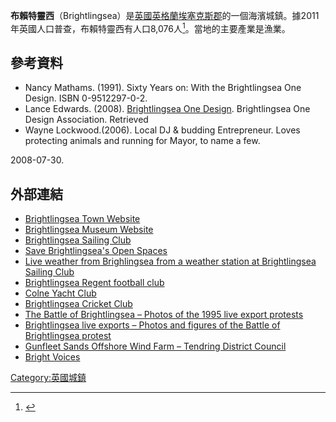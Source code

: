 {{noteTA
|1=zh-tw:布萊; zh:布賴;
|2=zh-cn:埃塞克斯; zh-tw:艾塞克斯;
}}
{{infobox UK place 
|country= 英格蘭
|official_name= Brightlingsea
|static_image= [[File:Brightlingsea_Harbour.jpg|240px]]
|static_image_caption=
|latitude= 51.81
|longitude= 1.03
|label_position= top
|population= 8,076
|population_ref= (2011 Census)<ref name = ONS/>
|shire_district= [[Tendring|Tendring]]
|shire_county= [[埃塞克斯郡|埃塞克斯郡]]
|region= 東英格蘭
|constituency_westminster= [[哈里奇和北埃塞克斯_(英國國會選區)|哈里奇和北埃塞克斯]]
|post_town= COLCHESTER
|postcode_district= CO7
|postcode_area= CO
|dial_code= 01206
|os_grid_reference= TM087168
}}
'''布賴特靈西'''（Brightlingsea）是[[英國|英國]][[英格蘭|英格蘭]][[埃塞克斯郡|埃塞克斯郡]]的一個海濱城鎮。據2011年英國人口普查，布賴特靈西有人口8,076人<ref name = ONS>{{cite web |url=http://www.neighbourhood.statistics.gov.uk/dissemination/LeadKeyFigures.do?a=7&b=11121186&c=Brightlingsea&d=16&e=62&g=6425845&i=1001x1003x1032x1004&m=0&r=1&s=1440961043320&enc=1 |title=Key Figures for 2011 Census: Brightlingsea |publisher=Office for National Statistics (Neighbourhood Statistics) |accessdate=30 August 2015 |archive-url=https://web.archive.org/web/20160304095339/http://www.neighbourhood.statistics.gov.uk/dissemination/LeadKeyFigures.do?a=7&b=11121186&c=Brightlingsea&d=16&e=62&g=6425845&i=1001x1003x1032x1004&m=0&r=1&s=1440961043320&enc=1 |archive-date=2016-03-04 |dead-url=yes }}</ref>。當地的主要產業是漁業。
==參考資料==
{{Reflist}}
* Nancy Mathams. (1991). Sixty Years on: With the Brightlingsea One Design. ISBN 0-9512297-0-2.
* Lance Edwards. (2008). [https://web.archive.org/web/20081206174812/http://www.bseaonedesign.net/ Brightlingsea One Design]. Brightlingsea One Design Association. Retrieved 
* Wayne Lockwood.(2006). Local DJ & budding Entrepreneur. Loves protecting animals and running for Mayor, to name a few.
2008-07-30.
==外部連結==
{{Wikisource1911Enc|Brightlingsea}}
{{Commons category|Brightlingsea}}
* [http://www.brightlingsea-town.co.uk/ Brightlingsea Town Website] {{Wayback|url=http://www.brightlingsea-town.co.uk/ |date=20160928080849 }}
* [https://web.archive.org/web/20090817115936/http://www.brightlingseamuseum.co.uk/ Brightlingsea Museum Website]
* [http://www.sailbrightlingsea.com/ Brightlingsea Sailing Club] {{Wayback|url=http://www.sailbrightlingsea.com/ |date=20160923142029 }}
* [http://www.co7.co.uk/ Save Brightlingsea's Open Spaces]
* [https://web.archive.org/web/20160729221644/http://www.sailbrightlingsea.com/live-weather.asp/  Live weather from Brighlingsea from a weather station at Brightlingsea Sailing Club]
* [http://www.clubwebsite.co.uk/brightlingsearegentfc/  Brightlingsea Regent football club] {{Wayback|url=http://www.clubwebsite.co.uk/brightlingsearegentfc/ |date=20160714061719 }}
* [http://www.colneyachtclub.org.uk/ Colne Yacht Club] {{Wayback|url=http://www.colneyachtclub.org.uk/ |date=20161002040329 }}
* [http://www.brightlingseacricketclub.co.uk/ Brightlingsea Cricket Club] {{Wayback|url=http://www.brightlingseacricketclub.co.uk/ |date=20160303194934 }}
* [https://web.archive.org/web/20160910090347/http://www.battleofbrightlingsea.co.uk/ The Battle of Brightlingsea – Photos of the 1995 live export protests]
* [https://web.archive.org/web/20080308055512/http://www.damesstudio.freeserve.co.uk/bale.htm Brightlingsea live exports – Photos and figures of the Battle of Brightlingsea protest]
* [https://web.archive.org/web/20090221073721/http://www.tendringdc.gov.uk/TendringDC/Environment/WindFarm.htm  Gunfleet Sands Offshore Wind Farm – Tendring District Council]
* [http://www.brightvoices.co.uk/ Bright Voices ] {{Wayback|url=http://www.brightvoices.co.uk/ |date=20161001152717 }}

[[Category:英國城鎮|Category:英國城鎮]]